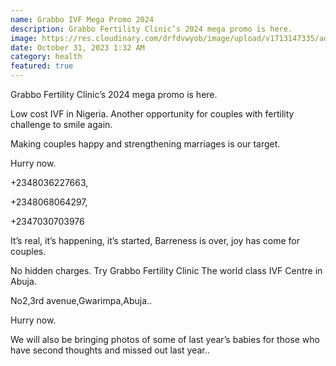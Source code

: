 ```yaml
---
name: Grabbo IVF Mega Promo 2024
description: Grabbo Fertility Clinic’s 2024 mega promo is here.
image: https://res.cloudinary.com/drfdvwyob/image/upload/v1713147335/ads/jdjke2prjmhuo20g4uvy.webp
date: October 31, 2023 1:32 AM
category: health
featured: true
---
```


Grabbo Fertility Clinic’s 2024 mega promo is here.

Low cost IVF in Nigeria. Another opportunity for couples with fertility challenge to smile again.

Making couples happy and strengthening marriages is our target.

Hurry now.

+2348036227663,

+2348068064297,

+2347030703976

It’s real, it’s happening, it’s started, Barreness is over, joy has come for couples.

No hidden charges.
Try Grabbo Fertility Clinic
The world class IVF Centre in Abuja.

No2,3rd avenue,Gwarimpa,Abuja..

Hurry now.

We will also be bringing photos of some of last year’s babies for those who have second thoughts and missed out last year..
